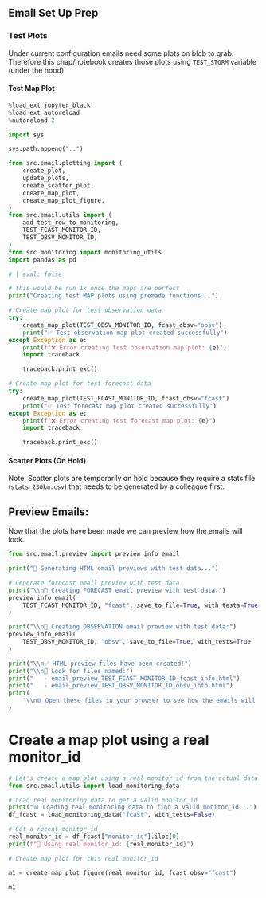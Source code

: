 
## Email Set Up Prep

### Test Plots

Under current configuration emails need some plots on blob to grab. Therefore this chap/notebook creates those plots using `TEST_STORM` variable (under the hood)

#### Test Map Plot

```python
%load_ext jupyter_black
%load_ext autoreload
%autoreload 2
```

```python
import sys

sys.path.append("..")

from src.email.plotting import (
    create_plot,
    update_plots,
    create_scatter_plot,
    create_map_plot,
    create_map_plot_figure,
)
from src.email.utils import (
    add_test_row_to_monitoring,
    TEST_FCAST_MONITOR_ID,
    TEST_OBSV_MONITOR_ID,
)
from src.monitoring import monitoring_utils
import pandas as pd
```



```python
# | eval: false

# this would be run 1x once the maps are perfect
print("Creating test MAP plots using premade functions...")

# Create map plot for test observation data
try:
    create_map_plot(TEST_OBSV_MONITOR_ID, fcast_obsv="obsv")
    print("✅ Test observation map plot created successfully")
except Exception as e:
    print(f"❌ Error creating test observation map plot: {e}")
    import traceback

    traceback.print_exc()

# Create map plot for test forecast data
try:
    create_map_plot(TEST_FCAST_MONITOR_ID, fcast_obsv="fcast")
    print("✅ Test forecast map plot created successfully")
except Exception as e:
    print(f"❌ Error creating test forecast map plot: {e}")
    import traceback

    traceback.print_exc()
```

#### Scatter Plots (On Hold)

Note: Scatter plots are temporarily on hold because they require a stats file (`stats_230km.csv`) that needs to be generated by a colleague first.

## Preview Emails:

Now that the plots have been made we can preview how the emails will look.

```python

from src.email.preview import preview_info_email

print("🎯 Generating HTML email previews with test data...")

# Generate forecast email preview with test data
print("\\n📧 Creating FORECAST email preview with test data:")
preview_info_email(
    TEST_FCAST_MONITOR_ID, "fcast", save_to_file=True, with_tests=True
)

print("\\n📧 Creating OBSERVATION email preview with test data:")
preview_info_email(
    TEST_OBSV_MONITOR_ID, "obsv", save_to_file=True, with_tests=True
)

print("\\n✅ HTML preview files have been created!")
print("\\n📂 Look for files named:")
print("   - email_preview_TEST_FCAST_MONITOR_ID_fcast_info.html")
print("   - email_preview_TEST_OBSV_MONITOR_ID_obsv_info.html")
print(
    "\\n🌐 Open these files in your browser to see how the emails will look!"
)

```

# Create a map plot using a real monitor_id
```python
# Let's create a map plot using a real monitor_id from the actual data
from src.email.utils import load_monitoring_data

# Load real monitoring data to get a valid monitor_id
print("📊 Loading real monitoring data to find a valid monitor_id...")
df_fcast = load_monitoring_data("fcast", with_tests=False)

# Get a recent monitor_id
real_monitor_id = df_fcast["monitor_id"].iloc[0]
print(f"🎯 Using real monitor_id: {real_monitor_id}")

# Create map plot for this real monitor_id

m1 = create_map_plot_figure(real_monitor_id, fcast_obsv="fcast")

m1
```